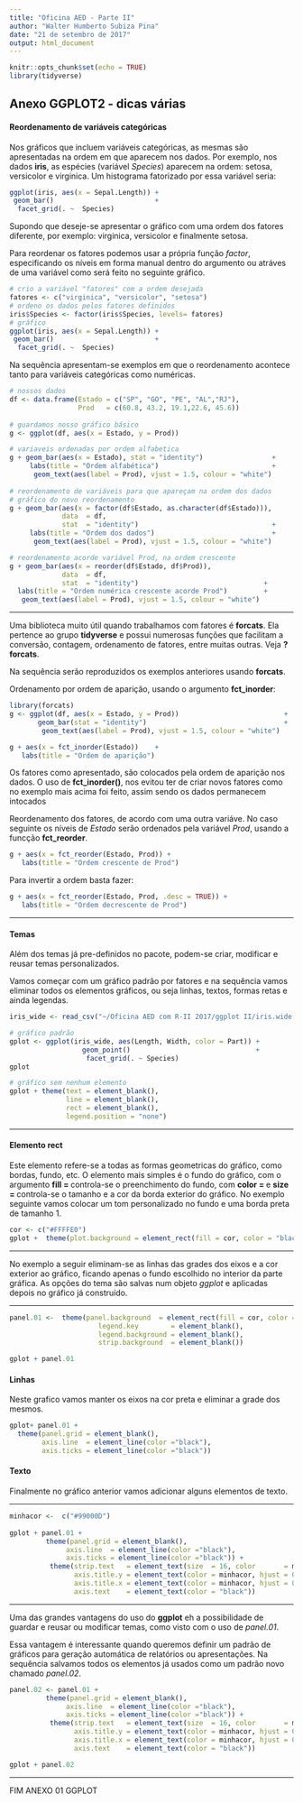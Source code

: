 ---
title: "Oficina AED - Parte II"
author: "Walter Humberto Subiza Pina"
date: "21 de setembro de 2017"
output: html_document
---

```{r setup_bibl, include=FALSE}
knitr::opts_chunk$set(echo = TRUE)
library(tidyverse)
```

## Anexo GGPLOT2 - dicas várias

#### Reordenamento de variáveis categóricas
 
 Nos gráficos que incluem variáveis categóricas, as mesmas são apresentadas na ordem em que aparecem nos dados. Por exemplo, nos dados **iris**, as espécies (variável _Species_)  aparecem na ordem: setosa, versicolor e virginica. Um histograma fatorizado por essa variável seria:
 
```{r ggplot01, fig.align='center'}

ggplot(iris, aes(x = Sepal.Length)) +  
 geom_bar()                         +
  facet_grid(. ~  Species)
```

Supondo que deseje-se apresentar o gráfico com uma ordem  dos fatores diferente, por exemplo: virginica, versicolor e finalmente setosa. 

Para reordenar os fatores podemos usar a própria função _factor_, especificando os níveis em forma manual dentro do argumento ou atráves de uma variável como será feito no seguinte gráfico.


```{r ggplot02, fig.align='center'}
# crio a variável "fatores" com a ordem desejada
fatores <- c("virginica", "versicolor", "setosa")
# ordeno os dados pelos fatores definidos
iris$Species <- factor(iris$Species, levels= fatores)
# gráfico
ggplot(iris, aes(x = Sepal.Length)) +  
 geom_bar()                         +
  facet_grid(. ~  Species)
```

Na sequência apresentam-se exemplos em que o reordenamento acontece tanto para variáveis categóricas como numéricas.

```{r ggplot03, fig.align='center'}
# nossos dados
df <- data.frame(Estado = c("SP", "GO", "PE", "AL","RJ"), 
                 Prod   = c(60.8, 43.2, 19.1,22.6, 45.6))
 
# guardamos nosso gráfico básico
g <- ggplot(df, aes(x = Estado, y = Prod)) 

# variaveis ordenadas por ordem alfabetica
g + geom_bar(aes(x = Estado), stat = "identity")                 +
     labs(title = "Ordem alfabética")                            +
      geom_text(aes(label = Prod), vjust = 1.5, colour = "white")
 
# reordenamento de variáveis para que apareçam na ordem dos dados
# gráfico do novo reordenamento
g + geom_bar(aes(x = factor(df$Estado, as.character(df$Estado))), 
             data  = df, 
             stat  = "identity")                                 +
     labs(title = "Ordem dos dados")                             +
      geom_text(aes(label = Prod), vjust = 1.5, colour = "white")

# reordenamento acorde variável Prod, na ordem crescente
g + geom_bar(aes(x = reorder(df$Estado, df$Prod)), 
             data  = df, 
             stat  = "identity")                               +
  labs(title = "Ordem numérica crescente acorde Prod")         +
   geom_text(aes(label = Prod), vjust = 1.5, colour = "white")
```

---

Uma biblioteca muito útil quando trabalhamos com fatores é **forcats**. Ela pertence ao grupo **tidyverse** e possui numerosas funções que facilitam  a conversão, contagem, ordenamento de fatores, entre muitas outras. Veja **?forcats**.

Na sequência serão reproduzidos os exemplos anteriores usando **forcats**. 

Ordenamento por ordem de aparição, usando o argumento **fct_inorder**:

```{r ggplot04, fig.align='center'}
library(forcats)
g <- ggplot(df, aes(x = Estado, y = Prod))                          +
       geom_bar(stat = "identity")                                  +
        geom_text(aes(label = Prod), vjust = 1.5, colour = "white")

g + aes(x = fct_inorder(Estado))    +
   labs(title = "Ordem de aparição") 
```


Os fatores como apresentado, são colocados pela ordem de aparição nos dados. O uso de **fct_inorder()**, nos evitou ter de criar novos fatores como no exemplo mais acima foi feito, assim sendo os dados permanecem intocados

Reordenamento dos fatores, de acordo com uma outra variáve. No caso seguinte os níveis de _Estado_ serão ordenados pela variável _Prod_, usando a funcção **fct_reorder**.


```{r ggplot05, fig.align='center'}
g + aes(x = fct_reorder(Estado, Prod)) +
   labs(title = "Ordem crescente de Prod") 
```

Para invertir a ordem basta fazer:

```{r ggplot06, fig.align='center'}
g + aes(x = fct_reorder(Estado, Prod, .desc = TRUE)) +
   labs(title = "Ordem decrescente de Prod")
```

---

#### Temas

Além dos temas já pre-definidos no pacote, podem-se criar, modificar e reusar temas personalizados.

Vamos começar com um gráfico padrão por fatores e na sequência vamos eliminar todos os elementos gráficos, ou seja linhas, textos, formas retas e ainda legendas.


```{r, ggplot07, fig.align='center', message = FALSE}
iris_wide <- read_csv("~/Oficina AED com R-II 2017/ggplot II/iris.wide.txt")

# gráfico padrão
gplot <- ggplot(iris_wide, aes(Length, Width, color = Part)) +
                  geom_point()                               +
                   facet_grid(. ~ Species)
gplot

# gráfico sem nenhum elemento
gplot + theme(text = element_blank(),
              line = element_blank(),
              rect = element_blank(),
              legend.position = "none")
```

---

#### Elemento **rect**

Este elemento refere-se a todas as formas geometricas do gráfico, como bordas, fundo, etc. O elemento mais simples é o fundo do gráfico, com o argumento **fill = ** controla-se o preenchimento do fundo, com **color = ** e **size = ** controla-se o tamanho e a cor da borda exterior do gráfico. No exemplo seguinte vamos colocar um tom personalizado no fundo e uma borda preta de tamanho 1.

```{r, ggplot08, fig.align='center'}
cor <- c("#FFFFE0")
gplot +  theme(plot.background = element_rect(fill = cor, color = "black", size = 1))
```

---

No exemplo a seguir eliminam-se as linhas das grades dos eixos e a cor exterior ao gráfico, ficando apenas o fundo escolhido no interior da parte gráfica. As opções do tema são salvas num objeto _ggplot_ e aplicadas depois no gráfico já construído.

---

```{r ggplot09, fig.align='center'}
panel.01 <-  theme(panel.background  = element_rect(fill = cor, color = "black", size = 1), 
                      legend.key        = element_blank(), 
                      legend.background = element_blank(), 
                      strip.background  = element_blank())

gplot + panel.01
```


#### Linhas

Neste grafico vamos manter os eixos na cor preta e eliminar a grade dos mesmos.

```{r ggplot10, fig.align='center'}
gplot+ panel.01 + 
  theme(panel.grid = element_blank(), 
        axis.line  = element_line(color ="black"), 
        axis.ticks = element_line(color ="black"))
```

#### Texto

Finalmente no gráfico anterior vamos adicionar alguns elementos de texto.

---

```{r ggplot11, fig.align='center'}
minhacor <-  c("#99000D")
 
gplot + panel.01 +
         theme(panel.grid = element_blank(), 
              axis.line  = element_line(color ="black"), 
              axis.ticks = element_line(color ="black")) +
          theme(strip.text   = element_text(size  = 16, color       = minhacor),
                axis.title.y = element_text(color = minhacor, hjust = 0, face = "italic"),
                axis.title.x = element_text(color = minhacor, hjust = 0, face = "italic"),
                axis.text    = element_text(color = "black"))
```

---

Uma das grandes vantagens do uso do **ggplot** eh a possibilidade de guardar e reusar ou modificar temas, como visto com o uso de _panel.01_. 

Essa vantagem é interessante quando queremos definir um padrão de gráficos para geração automática de relatórios ou apresentações. Na sequência salvamos todos os elementos já usados como um padrão novo chamado _panel.02_.


```{r ggplot12, fig.align='center'}
panel.02 <- panel.01 +
         theme(panel.grid = element_blank(), 
              axis.line  = element_line(color ="black"), 
              axis.ticks = element_line(color ="black")) +
          theme(strip.text   = element_text(size  = 16, color       = minhacor),
                axis.title.y = element_text(color = minhacor, hjust = 0, face = "italic"),
                axis.title.x = element_text(color = minhacor, hjust = 0, face = "italic"),
                axis.text    = element_text(color = "black"))

gplot + panel.02
```


---

FIM ANEXO 01 GGPLOT

